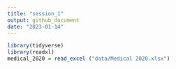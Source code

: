 ```yaml
---
title: "session_1"
output: github_document
date: "2023-01-14"
---
```


```r
library(tidyverse)
library(readxl)
medical_2020 = read_excel ("data/Medical 2020.xlsx")
```

